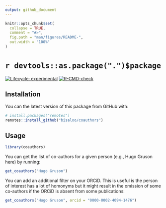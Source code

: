 ```yaml
---
output: github_document
---
```


<!-- README.md is generated from README.Rmd. Please edit that file -->

```r
knitr::opts_chunk$set(
  collapse = TRUE,
  comment = "#>",
  fig.path = "man/figures/README-",
  out.width = "100%"
)
```

# `r devtools::as.package(".")$package`

<!-- badges: start -->
[![Lifecycle: experimental](https://img.shields.io/badge/lifecycle-experimental-orange.svg)](https://lifecycle.r-lib.org/articles/stages.html#experimental)
[![R-CMD-check](https://github.com/Bisaloo/coauthors/workflows/R-CMD-check/badge.svg)](https://github.com/Bisaloo/coauthors/actions)
<!-- badges: end -->

## Installation

You can the latest version of this package from GitHub with:

```r
# install.packages("remotes")
remotes::install_github("bisaloo/coauthors")
```

## Usage

```r
library(coauthors)
```

You can get the list of co-authors for a given person (e.g., Hugo Gruson here)
by running:

```r
get_coauthors("Hugo Gruson")
```

You can add an additional filter on your ORCiD. This is useful is the person of
interest has a lot of homonyms but it might result in the omission of some
co-authors if the ORCiD is absent from some publications:

```r
get_coauthors("Hugo Gruson", orcid = "0000-0002-4094-1476")
```
